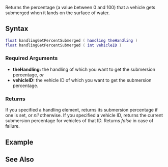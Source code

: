 
{{Server function}}
Returns the percentage (a value between 0 and 100) that a vehicle gets submerged when it lands on the surface of water.

==Syntax==
<syntaxhighlight lang="lua">
float handlingGetPercentSubmerged ( handling theHandling )
float handlingGetPercentSubmerged ( int vehicleID )
</syntaxhighlight>

===Required Arguments===
*'''theHandling:''' the handling of which you want to get the submersion percentage, ''or''
*'''vehicleID:''' the vehicle ID of which you want to get the submersion percentage.

===Returns===
If you specified a handling element, returns its submersion percentage if one is set, or ''nil'' otherwise. If you specified a vehicle ID, returns the current submersion percentage for vehicles of that ID. Returns ''false'' in case of failure.

==Example==

==See Also==
{{Handling_functions}}